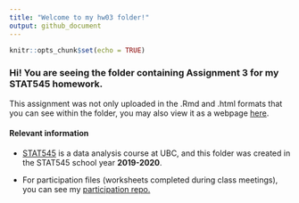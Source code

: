 ```yaml
---
title: "Welcome to my hw03 folder!"
output: github_document
---
```


```r
knitr::opts_chunk$set(echo = TRUE)
```

### Hi! You are seeing the folder containing Assignment 3 for my STAT545 homework.

This assignment was not only uploaded in the .Rmd and .html formats that you can see within the folder, you may also view it as a webpage [here](link).

#### Relevant information

+ [STAT545](https://stat545.stat.ubc.ca/) is a data analysis course at UBC, and this folder was created in the STAT545 school year **2019-2020**. 

+ For participation files (worksheets completed during class meetings), you can see my [participation repo.](https://github.com/sciclic/STAT545-participation)
